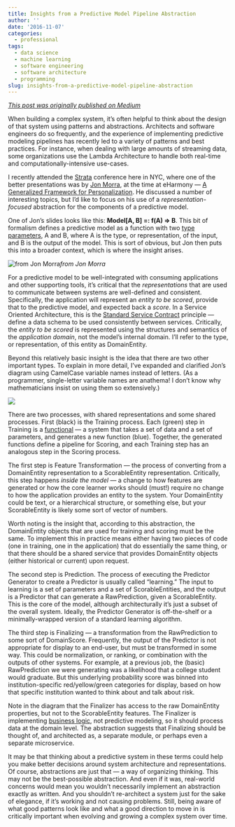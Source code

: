 ```yaml
---
title: Insights from a Predictive Model Pipeline Abstraction
author: ''
date: '2016-11-07'
categories:
  - professional
tags:
  - data science
  - machine learning
  - software engineering
  - software architecture
  - programming
slug: insights-from-a-predictive-model-pipeline-abstraction
---
```


_[This post was originally published on Medium](https://medium.com/@HarlanH/insights-from-a-predictive-model-pipeline-abstraction-c8b47fd406da)_

When building a complex system, it’s often helpful to think about the design of that system using patterns and abstractions. Architects and software engineers do so frequently, and the experience of implementing predictive modeling pipelines has recently led to a variety of patterns and best practices. For instance, when dealing with large amounts of streaming data, some organizations use the Lambda Architecture to handle both real-time and computationally-intensive use-cases.

I recently attended the [Strata](http://conferences.oreilly.com/strata/hadoop-big-data-ny) conference here in NYC, where one of the better presentations was by [Jon Morra](https://www.linkedin.com/in/jmorra), at the time at eHarmony — [A Generalized Framework for Personalization](http://cdn.oreillystatic.com/en/assets/1/event/160/Data%20science%20at%20eHarmony_%20A%20generalized%20framework%20for%20personalization%20Presentation.pdf). He discussed a number of interesting topics, but I’d like to focus on his use of a *representation-focused* abstraction for the components of a predictive model.

One of Jon’s slides looks like this: **Model[A, B] =: f(A) => B**. This bit of formalism defines a predictive model as a function with two [type parameters](https://en.wikipedia.org/wiki/TypeParameter), A and B, where A is the type, or representation, of the input, and B is the output of the model. This is sort of obvious, but Jon then puts this into a broader context, which is where the insight arises.

![from Jon Morra](https://cdn-images-1.medium.com/max/2000/1*0fPyN-0iGvUy7lFAekaPEw.png)*from Jon Morra*

For a predictive model to be well-integrated with consuming applications and other supporting tools, it’s critical that the *representations* that are used to communicate between systems are well-defined and consistent. Specifically, the application will represent an *entity to be scored*, provide that to the predictive model, and expected back a *score*. In a Service Oriented Architecture, this is the [Standard Service Contract](https://en.wikipedia.org/wiki/Standardized_service_contract) principle — define a data schema to be used consistently between services. Critically, the *entity to be scored* is represented using the structures and semantics of the *application domain*, not the model’s internal domain. I’ll refer to the type, or representation, of this entity as DomainEntity.

Beyond this relatively basic insight is the idea that there are two other important types. To explain in more detail, I’ve expanded and clarified Jon’s diagram using CamelCase variable names instead of letters. (As a programmer, single-letter variable names are anathema! I don’t know why mathematicians insist on using them so extensively.)

![](https://cdn-images-1.medium.com/max/2000/1*56sBtSQ3yJGa8Ke4ssmV8g.png)

There are two processes, with shared representations and some shared processes. First (black) is the Training process. Each (green) step in Training is a [functional](https://en.wikipedia.org/wiki/Higher-order_function) — a system that takes a set of data and a set of parameters, and generates a new function (blue). Together, the generated functions define a pipeline for Scoring, and each Training step has an analogous step in the Scoring process.

The first step is Feature Transformation — the process of converting from a DomainEntity representation to a ScorableEntity representation. Critically, this step happens *inside the model* — a change to how features are generated or how the core learner works should (must!) require no change to how the application provides an entity to the system. Your DomainEntity could be text, or a hierarchical structure, or something else, but your ScorableEntity is likely some sort of vector of numbers.

Worth noting is the insight that, according to this abstraction, the DomainEntity objects that are used for training and scoring must be the same. To implement this in practice means either having two pieces of code (one in training, one in the application) that do essentially the same thing, or that there should be a shared service that provides DomainEntity objects (either historical or current) upon request.

The second step is Prediction. The process of executing the Predictor Generator to create a Predictor is usually called “learning.” The input to learning is a set of parameters and a set of ScorableEntities, and the output is a Predictor that can generate a RawPrediction, given a ScorableEntity. This is the core of the model, although architecturally it’s just a subset of the overall system. Ideally, the Predictor Generator is off-the-shelf or a minimally-wrapped version of a standard learning algorithm.

The third step is Finalizing — a transformation from the RawPrediction to some sort of DomainScore. Frequently, the output of the Predictor is not appropriate for display to an end-user, but must be transformed in some way. This could be normalization, or ranking, or combination with the outputs of other systems. For example, at a previous job, the (basic) RawPrediction we were generating was a likelihood that a college student would graduate. But this underlying probability score was binned into institution-specific red/yellow/green categories for display, based on how that specific institution wanted to think about and talk about risk.

Note in the diagram that the Finalizer has access to the raw DomainEntity properties, but not to the ScorableEntity features. The Finalizer is implementing [business logic](https://en.wikipedia.org/wiki/Business_logic), not predictive modeling, so it should process data at the domain level. The abstraction suggests that Finalizing should be thought of, and architected as, a separate module, or perhaps even a separate microservice.

It may be that thinking about a predictive system in these terms could help you make better decisions around system architecture and representations. Of course, abstractions are just that — a way of organizing thinking. This may not be the best-possible abstraction. And even if it was, real-world concerns would mean you wouldn’t necessarily implement an abstraction exactly as written. And you shouldn’t re-architect a system just for the sake of elegance, if it’s working and not causing problems. Still, being aware of what good patterns look like and what a good direction to move in is critically important when evolving and growing a complex system over time.

